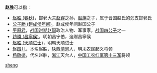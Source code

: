 '''赵胜'''可以指：
* [[赵胜_(春秋)|赵胜 (春秋)]]，邯郸大夫[[赵穿|赵穿]]之孙，[[赵旃|赵旃]]之子，属于晋国赵氏的旁支邯郸氏
* [[公子勝_(趙成侯年间)|公子勝 (趙成侯年间)]]，赵成侯年间赵国公子
* [[平原君|平原君]]，[[战国时期|战国时期]][[赵国|赵国]]政治人物、军事家，[[战国四公子|战国四公子]]之一
* [[趙勝_(昌寧侯)|趙勝 (昌寧侯)]]，明朝昌宁伯，追赠昌寧侯
* [[赵胜_(天顺进士)|赵胜 (天顺进士)]]，明朝天顺进士
* [[赵四儿|赵四儿]]，本名赵胜，[[陕西|陕西]][[清涧|清涧]]人，明末农民起义将领
* [[杨敬燮|杨敬燮]]，代名赵胜，[[浙江|浙江]]天台人，[[中国工农红军第十三军_(浙南)|中国工农红军第十三军]]将领

{{消歧义}}

[[Category:二字赵姓人名消歧义|sheng]]